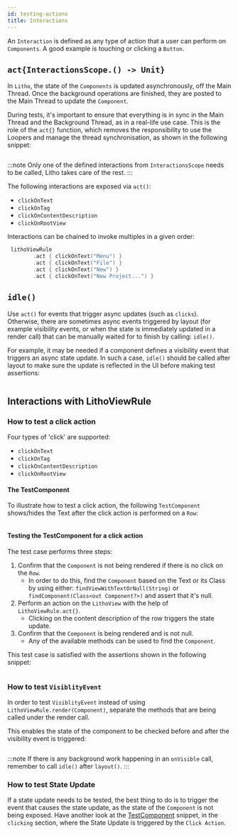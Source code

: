 ```yaml
---
id: testing-actions
title: Interactions
---
```



An `Interaction` is defined as any type of action that a user can perform on `Components`. A good example is touching or clicking a `Button`.

## `act{InteractionsScope.() -> Unit}`

In `Litho`, the state of the `Components` is updated asynchronously, off the Main Thread. Once the background operations are finished, they are posted to the Main Thread to update the `Component`.

During tests, it's important to ensure that everything is in sync in the Main Thread and the Background Thread, as in a real-life use case. This is the role of the `act{}` function, which removes the responsibility to use the Loopers and manage the thread synchronisation, as shown in the following snippet:

```kotlin file=litho-core/src/test/kotlin/com/facebook/litho/examples/LithoTestRuleExampleTest.kt start=act_example_start end=act_example_end
```

:::note
Only one of the defined interactions from `InteractionsScope` needs to be called, Litho takes care of the rest.
:::

The following interactions are exposed via `act()`:

* `clickOnText`
* `clickOnTag`
* `clickOnContentDescription`
* `clickOnRootView`

Interactions can be chained to invoke multiples in a given order:

```kotlin
 lithoViewRule
        .act { clickOnText("Menu") }
        .act { clickOnText("File") }
        .act { clickOnText("New") }
        .act { clickOnText("New Project...") }
```

## `idle()`

Use `act()` for events that trigger async updates (such as `clicks`). Otherwise, there are sometimes async events triggered by layout (for example visibility events, or when the state is immediately updated in a render call) that can be manually waited for to finish by calling: `idle()`.

For example, it may be needed if a component defines a visibility event that triggers an async state update. In such a case, `idle()` should be called after layout to make sure the update is reflected in the UI before making test assertions:

```kotlin file=litho-core/src/test/kotlin/com/facebook/litho/examples/LithoTestRuleExampleTest.kt start=idle_component_start end=idle_component_end
```

## Interactions with LithoViewRule

### How to test a click action

Four types of 'click' are supported:

* `clickOnText`
* `clickOnTag`
* `clickOnContentDescription`
* `clickOnRootView`

#### The TestComponent

To illustrate how to test a click action, the following `TestComponent` shows/hides the Text after the click action is performed on a `Row`:

```kotlin file=litho-core/src/test/kotlin/com/facebook/litho/examples/LithoTestRuleExampleTest.kt start=component_for_action_start end=component_for_action_end
```

#### Testing the TestComponent for a click action

The test case performs three steps:

1. Confirm that the `Component` is not being rendered if there is no click on the `Row`.
   * In order to do this, find the `Component` based on the Text or its Class by using either: `findViewWithTextOrNull(String)` or `findComponent(Class<out Component?>)` and assert that it's null.
2. Perform an action on the `LithoView` with the help of `LithoViewRule.act{}`.
   * Clicking on the content description of the row triggers the state update.
3. Confirm that the `Component` is being rendered and is not null.
   * Any of the available methods can be used to find the `Component`.

This test case is satisfied with the assertions shown in the following snippet:

```kotlin file=litho-core/src/test/kotlin/com/facebook/litho/examples/LithoTestRuleExampleTest.kt start=test_interaction_start end=test_interaction_end
```

### How to test `VisiblityEvent`

In order to test `VisiblityEvent` instead of using `LithoViewRule.render(Component)`, separate the methods that are being called under the render call.

This enables the state of the component to be checked before and after the visibility event is triggered:

```kotlin file=litho-core/src/test/kotlin/com/facebook/litho/examples/LithoTestRuleExampleTest.kt start=visibility_test_start end=visibility_test_end
```

:::note
If there is any background work happening in an `onVisible` call, remember to call `idle()` after `layout()`.
:::

### How to test State Update

If a state update needs to be tested, the best thing to do is to trigger the event that causes the state update, as the state of the `Component` is not being exposed.
Have another look at the [TestComponent](#the-testcomponent) snippet, in the `clicking` section, where the State Update is triggered by the `Click Action`.
